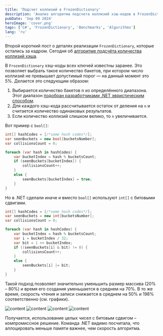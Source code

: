 ```yaml
---
title: 'Подсчет коллизий в FrozenDictionary'
description: 'Анализ алгоритма подсчета коллизий хэш-кодов в FrozenDictionary и его оптимизации с помощью битовых операций'
pubDate: 'Sep 09 2024'
heroImage: 'cover.png'
tags: ['C#', 'FrozenDictionary', 'Benchmarks', 'Algorithms']
lang: 'ru'
---
```



Второй короткий пост о деталях реализации `FrozenDictionary`, которые остались за кадром. Сегодня об [алгоритме подсчёта количества коллизий хэша](https://github.com/dotnet/runtime/blob/1c4755daf8f25f067a360c1dcae0d19df989e4e7/src/libraries/System.Collections.Immutable/src/System/Collections/Frozen/FrozenHashTable.cs#L277).

В `FrozenDictionary` хэш-коды всех ключей известны заранее. Это позволяет выбрать такое количество бакетов, при котором число коллизий не превышает допустимый порог — на данный момент это 5%. Делается это следующим образом:

1. Выбирается количество бакетов n из определённого диапазона. Этот диапазон [подобран разработчиками .NET эвристическим способом](https://github.com/dotnet/runtime/blob/1c4755daf8f25f067a360c1dcae0d19df989e4e7/src/libraries/System.Collections.Immutable/src/System/Collections/Frozen/FrozenHashTable.cs#L177).
2. Для каждого хэш-кода рассчитывается остаток от деления на `n` и считается количество одинаковых результатов.
3. Если количество коллизий слишком велико, то `n` увеличивается.

Вот пример с `bool[]`:

```csharp
int[] hashCodes = [/*some hash codes*/];
var seenBuckets = new bool[bucketsNumber];
var collisionsCount = 0;

foreach (var hash in hashCodes) {
    var bucketIndex = hash % bucketsCount;
    if (seenBuckets[bucketIndex]) {
        collisionsCount++;
    }
    else {
        seenBuckets[bucketIndex] = true;
    }
}
```

Но в .NET сделали иначе и вместо `bool[]` используют `int[]` с битовыми сдвигами.

```csharp
int[] hashCodes = [/*some hash codes*/];
var seenBuckets = new int[bucketsNumber];
var collisionsCount = 0;

foreach (var hash in hashCodes) {
    var bucketIndex = hash % bucketsCount;
    var i = bucketIndex / 32;
    var bit = 1 << bucketIndex;
    if ((seenBuckets[i] & bit) != 0) {
        collisionsCount++;
    }
    else {
        seenBuckets[i] |= bit;
    }
}
```

Такой подход позволяет значительно уменьшить размер массива (20% – 80%) и время его создания уменьшается в среднем на 70%. В то же время, скорость чтения и записи снижается в среднем на 50% и 198% соответственно (см. графики).

<Image src={image01} alt="content" />

<Image src={image02} alt="content" />

<Image src={image03} alt="content" />

<Image src={image04} alt="content" />

Получается, использование целых чисел с битовым сдвигом – компромиссное решение. Команда .NET видимо посчитала, что аллоцировать меньше памяти важнее, чем скорость алгоритма.
